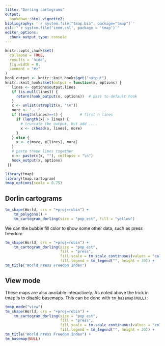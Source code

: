 ```yaml
---
title: "Dorling cartograms"
output: 
  bookdown::html_vignette2:
bibliography: '`r system.file("tmap.bib", package="tmap")`'
csl: "`r system.file('ieee.csl', package = 'tmap')`"
editor_options: 
  chunk_output_type: console
---
```


```r
knitr::opts_chunk$set(
  collapse = TRUE,
  results = 'hide',
  fig.width = 8,
  comment = "#>"
)
hook_output <- knitr::knit_hooks$get("output")
knitr::knit_hooks$set(output = function(x, options) {
   lines <- options$output.lines
   if (is.null(lines)) {
     return(hook_output(x, options))  # pass to default hook
   }
   x <- unlist(strsplit(x, "\n"))
   more <- "..."
   if (length(lines)==1) {        # first n lines
     if (length(x) > lines) {
       # truncate the output, but add ....
       x <- c(head(x, lines), more)
     }
   } else {
     x <- c(more, x[lines], more)
   }
   # paste these lines together
   x <- paste(c(x, ""), collapse = "\n")
   hook_output(x, options)
 })

```


```r
library(tmap)
library(tmap.cartogram)
tmap_options(scale = 0.75)
```



## Dorlin cartograms

```r
tm_shape(World, crs = "+proj=robin") +
	tm_polygons() +
	tm_cartogram_dorling(size = "pop_est", fill = "yellow")
```

We can the bubble fill color to show some other data, such as press freedom:

```r
tm_shape(World, crs = "+proj=robin") +
	tm_cartogram_dorling(size = "pop_est", 
						 fill = "press",
						 fill.scale = tm_scale_continuous(values = "cols4all.pu_gn_div", midpoint = 50),
						 fill.legend = tm_legend("", height = 30)) +
tm_title("World Press Freedom Index")
```


## View mode

These maps are also available interactively. 
As noted above the trick in tmap is to disable basemaps. This can be done with `tm_basemap(NULL)`:

```r
tmap_mode("view")
tm_shape(World, crs = "+proj=robin") +
	tm_cartogram_dorling(size = "pop_est", 
						 fill = "press",
						 fill.scale = tm_scale_continuous(values = "cols4all.pu_gn_div", midpoint = 50),
						 fill.legend = tm_legend("", height = 30)) +
tm_title("World Press Freedom Index") +
tm_basemap(NULL)
```
